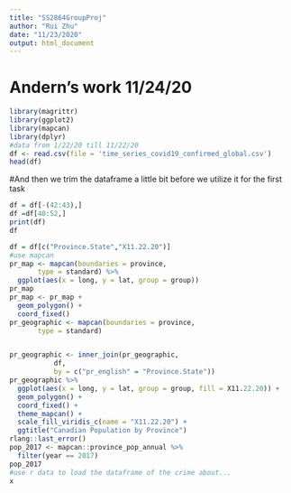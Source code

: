 ---
title: "SS2864GroupProj"
author: "Rui Zhu"
date: "11/23/2020"
output: html_document
---

\newpage
# Andern's work 11/24/20
```{r}
library(magrittr) 
library(ggplot2)
library(mapcan)
library(dplyr)
#data from 1/22/20 till 11/22/20
df <- read.csv(file = 'time_series_covid19_confirmed_global.csv')
head(df)
```
#And then we trim the dataframe a little bit before we utilize it for the first task 
```{r}
df = df[-(42:43),]
df =df[40:52,]
print(df)
df

df = df[c("Province.State","X11.22.20")]
#use mapcan
pr_map <- mapcan(boundaries = province,
       type = standard) %>%
  ggplot(aes(x = long, y = lat, group = group))
pr_map
pr_map <- pr_map +
  geom_polygon() +
  coord_fixed()
pr_geographic <- mapcan(boundaries = province,
       type = standard)


pr_geographic <- inner_join(pr_geographic, 
           df, 
           by = c("pr_english" = "Province.State"))
pr_geographic %>%
  ggplot(aes(x = long, y = lat, group = group, fill = X11.22.20)) +
  geom_polygon() +
  coord_fixed() +
  theme_mapcan() +
  scale_fill_viridis_c(name = "X11.22.20") +
  ggtitle("Canadian Population by Province")
rlang::last_error()
pop_2017 <- mapcan::province_pop_annual %>%
  filter(year == 2017)
pop_2017
#use r data to load the dataframe of the crime about...
x
```
